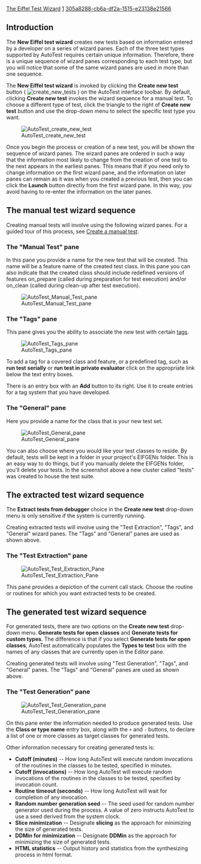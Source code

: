 [[Property:title|The Eiffel Test Wizard]]
[[Property:weight|1]]
[[Property:uuid|305a8288-cb6a-df2a-1515-e23138e21566]]
==Introduction==

The '''New Eiffel test wizard''' creates new tests based on information entered by a developer on a series of wizard panes. Each of the three test types supported by AutoTest requires certain unique information. Therefore, there is a unique sequence of wizard panes corresponding to each test type, but you will notice that some of the same wizard panes are used in more than one sequence. 

The '''New Eiffel test wizard''' is invoked by clicking the '''Create new test''' button ( [[Image:create new tests]] ) on the AutoTest interface toolbar. By default, clicking '''Create new test''' invokes the wizard sequence for a manual test. To choose a different type of test, click the triangle to the right of '''Create new test''' button and use the drop-down menu to select the specific test type you want.


[[Image:AutoTest create new test]]


Once you begin the process or creation of a new test, you will be shown the sequence of wizard panes. The wizard panes are ordered in such a way that the information most likely to change from the creation of one test to the next appears in the earliest panes. This means that if you need only to change information on the first wizard pane, and the information on later panes can remain as it was when you created a previous test, then you can click the '''Launch''' button directly from the first wizard pane. In this way, you avoid having to re-enter the information on the later panes.


==The manual test wizard sequence==


Creating manual tests will involve using the following wizard panes. For a guided tour of this process, see [[Create a manual test]].


===The "Manual Test" pane===


In this pane you provide a name for the new test that will be created. This name will be a feature name of the created test class. In this pane you can also indicate that the created class should include redefined versions of features <eiffel>on_prepare</eiffel> (called during preparation for test execution) and/or <eiffel>on_clean</eiffel> (called during clean-up after test execution).


[[Image:AutoTest Manual Test pane]]


===The "Tags" pane===

This pane gives you the ability to associate the new test with certain [[Create a manual test#About Tags|tags]].


[[Image:AutoTest Tags pane]]


To add a tag for a covered class and feature, or a predefined tag, such as '''run test serially''' or '''run test in private evaluator''' click on the appropriate link below the text entry boxes.

There is an entry box with an '''Add''' button to its right. Use it to create entries for a tag system that you have developed. 


===The "General" pane===

Here you provide a name for the class that is your new test set. 


[[Image:AutoTest General pane]]


You can also choose where you would like your test classes to reside. By default, tests will be kept in a folder in your project's EIFGENs folder. This is an easy way to do things, but if you manually delete the EIFGENs folder, you'll delete your tests. In the screenshot above a new cluster called "tests" was created to house the test suite.



==The extracted test wizard sequence==


The '''Extract tests from debugger''' choice in the '''Create new test''' drop-down menu is only sensitive if the system is currently running. 

Creating extracted tests will involve using the "Test Extraction", "Tags", and "General" wizard panes. The "Tags" and "General" panes are used as shown above.


===The "Test Extraction" pane===


[[Image:AutoTest Test Extraction Pane]]


This pane provides a depiction of the current call stack. Choose the routine or routines for which you want extracted tests to be created.


==The generated test wizard sequence==

For generated tests, there are two options on the '''Create new test''' drop-down menu. '''Generate tests for open classes''' and '''Generate tests for custom types'''. The difference is that if you select '''Generate tests for open classes''', AutoTest automatically populates the '''Types to test''' box with the names of any classes that are currently open in the Editor pane. 

Creating generated tests will involve using "Test Generation", "Tags", and "General" panes. The "Tags" and "General" panes are used as shown above.


===The "Test Generation" pane===


[[Image:AutoTest Test Generation pane]]


On this pane enter the information needed to produce generated tests. Use the '''Class or type name''' entry box, along with the <code>+</code> and <code>-</code> buttons, to declare a list of one or more classes as target classes for generated tests. 

Other information necessary for creating generated tests is:

*'''Cutoff (minutes)''' -- How long AutoTest will execute random invocations of the routines in the classes to be tested, specified in minutes.
*'''Cutoff (invocations)''' -- How long AutoTest will execute random invocations of the routines in the classes to be tested, specified by invocation count.
*'''Routine timeout (seconds)''' -- How long AutoTest will wait for completion of any invocation.
*'''Random number generation seed''' -- The seed used for random number generator used during the process. A value of zero instructs AutoTest to use a seed derived from the system clock.
*'''Slice minimization''' -- Designate '''slicing''' as the approach for minimizing the size of generated tests.
*'''DDMin for minimization''' -- Designate '''DDMin''' as the approach for minimizing the size of generated tests.
*'''HTML statistics''' -- Output history and statistics from the synthesizing process in html format.


